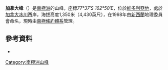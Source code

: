 {{Coord|77|37|S|162|50|E|source:GNIS|display=title}}

'''加拿大峰'''（{{lang-en|'''Canada Peak'''}}）是[[南極洲|南極洲]]的山峰，座標''77°37′S 162°50′E''，位於[[維多利亞地|維多利亞地]]，處於[[加拿大冰川|加拿大冰川]]西岸，海拔高度1,350米（4,430英尺），在1998年由[[新西蘭|新西蘭]]地理委員會命名，現時由[[南極條約體系|南極條約體系]]管理。

==參考資料==
* {{usgs-gazetteer|id=17632}}

{{DEFAULTSORT:Canada Peak}}
[[Category:南極洲山峰|Category:南極洲山峰]]


{{McMurdoDryValleys-geo-stub}}